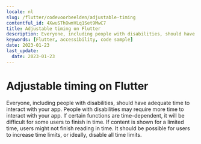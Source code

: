 ```yaml
---
locale: nl
slug: /flutter/codevoorbeelden/adjustable-timing
contentful_id: 4XwuSThOwmVLq1Set9MwC7
title: Adjustable timing on Flutter
description: Everyone, including people with disabilities, should have adequate time to interact with your app.
keywords: [Flutter, accessibility, code sample]
date: 2023-01-23
last_update:
  date: 2023-01-23
---
```


# Adjustable timing on Flutter

Everyone, including people with disabilities, should have adequate time to interact with your app. People with disabilities may require more time to interact with your app. If certain functions are time-dependent, it will be difficult for some users to finish in time. If content is shown for a limited time, users might not finish reading in time. It should be possible for users to increase time limits, or ideally, disable all time limits.

<CodeSample id="screen-timing" platform="flutter" locale="nl"/>
